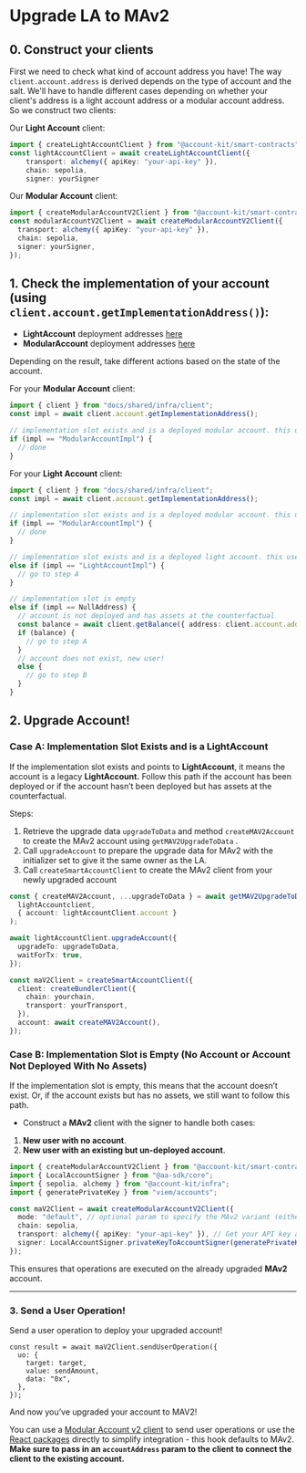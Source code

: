 # Upgrade LA to MAv2

## **0. Construct your clients**

First we need to check what kind of account address you have! The way `client.account.address` is derived depends on the type of account and the salt. We'll have to handle different cases depending on whether your client's
address is a light account address or a modular account address. So we construct two clients:

Our **Light Account** client:

```ts
import { createLightAccountClient } from "@account-kit/smart-contracts";
const lightAccountClient = await createLightAccountClient({
    transport: alchemy({ apiKey: "your-api-key" }),
    chain: sepolia,
    signer: yourSigner
```

Our **Modular Account** client:

```ts
import { createModularAccountV2Client } from "@account-kit/smart-contracts";
const modularAccountV2Client = await createModularAccountV2Client({
  transport: alchemy({ apiKey: "your-api-key" }),
  chain: sepolia,
  signer: yourSigner,
});
```

## **1. Check the implementation of your account (using `client.account.getImplementationAddress()`):**

- **LightAccount** deployment addresses [here](https://github.com/alchemyplatform/light-account/tree/v2.0.0/deployments)
- **ModularAccount** deployment addresses [here](https://github.com/alchemyplatform/modular-account/tree/develop/deployments)

Depending on the result, take different actions based on the state of the account.

For your **Modular Account** client:

```ts
import { client } from "docs/shared/infra/client";
const impl = await client.account.getImplementationAddress();

// implementation slot exists and is a deployed modular account. this user has a modular account at the modular account counterfactual address. no work needs to be done.
if (impl == "ModularAccountImpl") {
  // done
}
```

For your **Light Account** client:

```ts
import { client } from "docs/shared/infra/client";
const impl = await client.account.getImplementationAddress();

// implementation slot exists and is a deployed modular account. this user has a modular account at the light account address. no need to upgrade.
if (impl == "ModularAccountImpl") {
  // done
}

// implementation slot exists and is a deployed light account. this user has a light account at the light account address. we need to initiate an upgrade for the user.
else if (impl == "LightAccountImpl") {
  // go to step A
}

// implementation slot is empty
else if (impl == NullAddress) {
  // account is not deployed and has assets at the counterfactual
  const balance = await client.getBalance({ address: client.account.address });
  if (balance) {
    // go to step A
  }
  // account does not exist, new user!
  else {
    // go to step B
  }
}
```

## **2. Upgrade Account!**

### **Case A: Implementation Slot Exists and is a LightAccount**

If the implementation slot exists and points to **LightAccount**, it means the account is a legacy **LightAccount.** Follow this path if the account has been deployed or if the account hasn’t been deployed but has assets at the counterfactual.

Steps:

1. Retrieve the upgrade data `upgradeToData` and method `createMAV2Account` to create the MAv2 account using `getMAV2UpgradeToData` .
2. Call `upgradeAccount` to prepare the upgrade data for MAv2 with the initializer set to give it the same owner as the LA.
3. Call `createSmartAccountClient` to create the MAv2 client from your newly upgraded account

```ts
const { createMAV2Account, ...upgradeToData } = await getMAV2UpgradeToData(
  lightAccountclient,
  { account: lightAccountClient.account }
);

await lightAccountClient.upgradeAccount({
  upgradeTo: upgradeToData,
  waitForTx: true,
});

const maV2Client = createSmartAccountClient({
  client: createBundlerClient({
    chain: yourchain,
    transport: yourTransport,
  }),
  account: await createMAV2Account(),
});
```

### **Case B: Implementation Slot is Empty (No Account or Account Not Deployed With No Assets)**

If the implementation slot is empty, this means that the account doesn’t exist. Or, if the account exists but has no assets, we still want to follow this path.

- Construct a **MAv2** client with the signer to handle both cases:

1. **New user with no account**.
2. **New user with an existing but un-deployed account**.

```ts twoslash [modular-account-v2.ts]
import { createModularAccountV2Client } from "@account-kit/smart-contracts";
import { LocalAccountSigner } from "@aa-sdk/core";
import { sepolia, alchemy } from "@account-kit/infra";
import { generatePrivateKey } from "viem/accounts";

const maV2Client = await createModularAccountV2Client({
  mode: "default", // optional param to specify the MAv2 variant (either "default" or "7702")
  chain: sepolia,
  transport: alchemy({ apiKey: "your-api-key" }), // Get your API key at https://dashboard.alchemy.com/apps or http("RPC_URL") for non-alchemy infra
  signer: LocalAccountSigner.privateKeyToAccountSigner(generatePrivateKey()),
});
```

This ensures that operations are executed on the already upgraded **MAv2** account.

---

### **3. Send a User Operation!**

Send a user operation to deploy your upgraded account!

```tsx
const result = await maV2Client.sendUserOperation({
  uo: {
    target: target,
    value: sendAmount,
    data: "0x",
  },
});
```

And now you’ve upgraded your account to MAV2!

You can use a [Modular Account v2 client](/smart-contracts/modular-account-v2/getting-started#creating-a-modular-account-v2-client) to send user operations or use the [React packages](/react/how-to-set-up-smart-account-client#usage) directly to simplify integration - this hook defaults to MAv2. **Make sure to pass in an `accountAddress` param to the client to connect the client to the existing account.**
